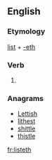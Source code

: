==English==

===Etymology===
[[list]] + [[-eth]]

===Verb===
{{en-verb form}}

# {{archaic third-person singular of|list}}

===Anagrams===
* [[Lettish#English|Lettish]]
* [[lithest#English|lithest]]
* [[shittle#English|shittle]]
* [[thistle#English|thistle]]

[[fr:listeth]]